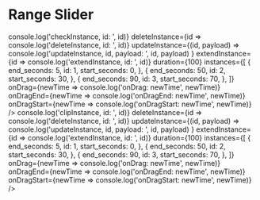 

<Meta title="Components" />

# Range Slider

<Preview>
  <Story name="Entity Slider">
    <RangeSlider
      checkInstance={id => console.log('checkInstance, id: ', id)}
      deleteInstance={id => console.log('deleteInstance, id: ', id)}
      updateInstance={(id, payload) =>
        console.log('updateInstance, id, payload: ', id, payload)
      }
      extendInstance={id => console.log('extendInstance, id: ', id)}
      duration={100}
      instances={[
        {
          end_seconds: 5,
          id: 1,
          start_seconds: 0,
        },
        {
          end_seconds: 50,
          id: 2,
          start_seconds: 30,
        },
        {
          end_seconds: 90,
          id: 3,
          start_seconds: 70,
        },
      ]}
      onDrag={newTime => console.log('onDrag: newTime', newTime)}
      onDragEnd={newTime => console.log('onDragEnd: newTime', newTime)}
      onDragStart={newTime => console.log('onDragStart: newTime', newTime)}
    />
  </Story>
</Preview>

<Preview>
  <Story name="Range Slider — Tags, Places">
    <RangeSlider
      clipInstance={id => console.log('clipInstance, id: ', id)}
      deleteInstance={id => console.log('deleteInstance, id: ', id)}
      updateInstance={(id, payload) =>
        console.log('updateInstance, id, payload: ', id, payload)
      }
      extendInstance={id => console.log('extendInstance, id: ', id)}
      duration={100}
      instances={[
        {
          end_seconds: 5,
          id: 1,
          start_seconds: 0,
        },
        {
          end_seconds: 50,
          id: 2,
          start_seconds: 30,
        },
        {
          end_seconds: 90,
          id: 3,
          start_seconds: 70,
        },
      ]}
      onDrag={newTime => console.log('onDrag: newTime', newTime)}
      onDragEnd={newTime => console.log('onDragEnd: newTime', newTime)}
      onDragStart={newTime => console.log('onDragStart: newTime', newTime)}
    />
  </Story>
</Preview>

<Props of={RangeSlider} />
